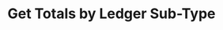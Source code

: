 ---
title: "Get Totals by Ledger Sub-Type"
openapi: "GET /v0/reports/users/{user_id}/sub-types-totals"
description: "Get totals by ledger sub-type within a given date range. Requires Tier 2 subscription."
---